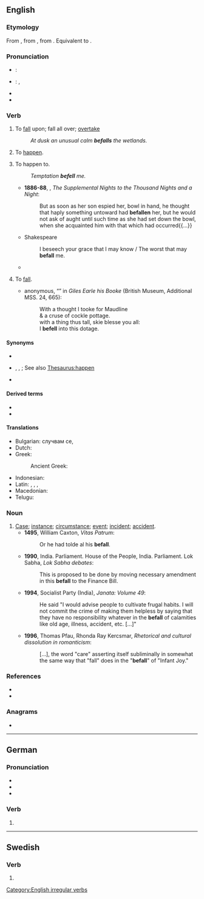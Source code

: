 {{also|Befall}}
==English==

===Etymology===
From {{inh|en|enm|befallen}}, from {{inh|en|ang|befeallan}}, from {{inh|en|gem-pro|*bifallaną}}. Equivalent to {{prefix|en|be|fall}}.

===Pronunciation===
* {{a|UK}}: {{IPA|en|/bɪˈfɔːl/}}
* {{a|US}}: {{IPA|en|/bɪˈfɔl/}}, {{IPA|en|/bɪˈfɑl/}}
* {{audio|en|En-us-befall.ogg|Audio (US)}}
* {{rhymes|en|ɔːl}}

===Verb===
{{en-verb|befalls|befalling|befell|befallen}}

# {{lb|en|transitive}} To [[fall]] upon; fall all over; [[overtake]]
#: ''At dusk an unusual calm '''befalls''' the wetlands.''
# {{lb|en|intransitive}} To [[happen]].
# {{lb|en|transitive}} To happen to.
#: ''Temptation '''befell''' me.''
#* '''1886-88''', {{w|Richard F. Burton}}, ''The Supplemental Nights to the Thousand Nights and a Night'':
#*: But as soon as her son espied her, bowl in hand, he thought that haply something untoward had '''befallen''' her, but he would not ask of aught until such time as she had set down the bowl, when she acquainted him with that which had occurred{{...}} 
#* Shakespeare
#*: I beseech your grace that I may know / The worst that may '''befall''' me.
#* {{quote-web|en|date=2013-04-15
|year=
|first=
|last=
|author=Walter Russell Mead
|authorlink=
|title=The Wreck of the Euro
|site=The American Interest
|url=http://blogs.the-american-interest.com/wrm/2013/04/15/the-wreck-of-the-euro/
|archiveorg=
|accessdate=2013-04-16
|passage=As we’ve said before, with the exception of communism itself, the euro has been the biggest economic catastrophe to '''befall''' the continent (and the world) since the 1930s.
}}
# {{lb|en|intransitive|obsolete}} To [[fall]].
#* {{c.|1620}} anonymous, “{{w|Tom o' Bedlam|Tom o’ Bedlam’s Song}}” in ''Giles Earle his Booke'' (British Museum, Additional MSS. 24, 665):
#*: With a thought I tooke for Maudline<br>& a cruse of cockle pottage.<br>with a thing thus tall, skie blesse you all:<br>I '''befell''' into this dotage.

====Synonyms====
* {{qualifier|to fall upon}}
* {{qualifier|to happen}} {{l|en|come to pass}}, {{l|en|occur}}, {{l|en|transpire}}; See also [[Thesaurus:happen]]
* {{qualifier|to happen to}}

====Derived terms====
* {{l|en|befalling}}<!--adjective, noun-->
* {{l|en|misbefall}}

====Translations====
{{trans-top|happen to}}
* Bulgarian: случвам се, {{t+|bg|сполитам}}
* Dutch: {{t+|nl|overkomen}}
* Greek:
*: Ancient Greek: {{t|grc|καταλαμβάνω}}
{{trans-mid}}
* Indonesian: {{t|id|terjadi pada}}
* Latin: {{t+|la|accido}}, {{t|la|incido}}, {{t+|la|cado}}, {{t+|la|ēveniō}}
* Macedonian: {{t|mk|западне}}
* Telugu: {{t+|te|మూడు}}
{{trans-bottom}}

===Noun===
{{en-noun}}

# [[case|Case]]; [[instance]]; [[circumstance]]; [[event]]; [[incident]]; [[accident]].
#* '''1495''', William Caxton, ''Vitas Patrum'':
#*: Or he had tolde al his '''befall'''.
#* '''1990''', India. Parliament. House of the People, India. Parliament. Lok Sabha, ''Lok Sabha debates'':
#*: This is proposed to be done by moving necessary amendment in this '''befall''' to the Finance Bill.
#* '''1994''', Socialist Party (India), ''Janata: Volume 49'':
#*: He said "I would advise people to cultivate frugal habits. I will not commit the crime of making them helpless by saying that they have no responsibility whatever in the '''befall''' of calamities like old age, illness, accident, etc. [...]"
#* '''1996''', Thomas Pfau, Rhonda Ray Kercsmar, ''Rhetorical and cultural dissolution in romanticism'':
#*: [...], the word "care" asserting itself subliminally in somewhat the same way that "fall" does in the "'''befall'''" of "Infant Joy."

===References===
* {{R:Century 1911}}
* {{R:Webster 1913}}

===Anagrams===
* {{anagrams|en|a=abefll|flabel}}

[[Category:English irregular verbs]]

----

==German==

===Pronunciation===
* {{IPA|de|/bəˈfal/}}
* {{hyphenation|de|be|fall}}
* {{rhymes|de|al}}

===Verb===
{{head|de|verb form}}

# {{de-verb form of|befallen|i|s}}

----

==Swedish==

===Verb===
{{head|sv|verb form}}

# {{sv-verb-form-imp|befalla}}